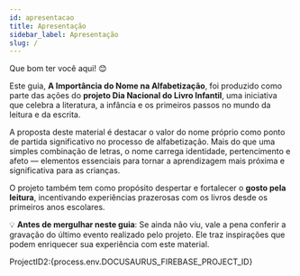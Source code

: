 ```yaml
---
id: apresentacao
title: Apresentação
sidebar_label: Apresentação
slug: /
---
```


Que bom ter você aqui! 😊

Este guia, **A Importância do Nome na Alfabetização**, foi produzido como parte das ações do **projeto Dia Nacional do Livro Infantil**, uma iniciativa que celebra a literatura, a infância e os primeiros passos no mundo da leitura e da escrita.

A proposta deste material é destacar o valor do nome próprio como ponto de partida significativo no processo de alfabetização. Mais do que uma simples combinação de letras, o nome carrega identidade, pertencimento e afeto — elementos essenciais para tornar a aprendizagem mais próxima e significativa para as crianças.

O projeto também tem como propósito despertar e fortalecer o **gosto pela leitura**, incentivando experiências prazerosas com os livros desde os primeiros anos escolares.

💡 **Antes de mergulhar neste guia**:
Se ainda não viu, vale a pena conferir a gravação do último evento realizado pelo projeto. Ele traz inspirações que podem enriquecer sua experiência com este material.

<div className="youtube-responsive-container">
  <LiteYouTubeEmbed
    id="OvYF2E7XCkg"
    title="8ª edição do Dia Nacional do Livro Infantil"
  />
</div>


ProjectID2:{process.env.DOCUSAURUS_FIREBASE_PROJECT_ID}